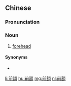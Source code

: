 {{also|前额}}
==Chinese==
{{zh-forms|s=前额}}

===Pronunciation===
{{zh-pron
|m=qián'é
|c=cin4 ngaak6
|mn=qz:chûiⁿ-hia̍h/xm,zz:chêng-hia̍h
|cat=n
}}

===Noun===
{{zh-noun}}

# [[forehead]]

====Synonyms====
* {{zh-l|額頭}}

[[li:前額]]
[[hu:前額]]
[[mg:前額]]
[[nl:前額]]